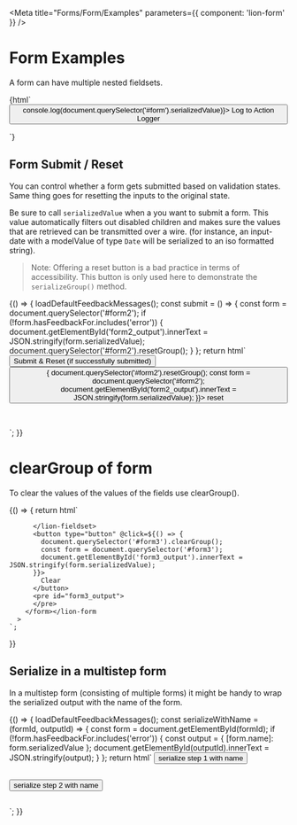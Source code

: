 
<Meta title="Forms/Form/Examples" parameters={{ component: 'lion-form' }} />

# Form Examples

A form can have multiple nested fieldsets.

<Preview>
<Story name="Default">
  {html`
    <lion-form id="form">
      <form>
        <lion-fieldset label="Personal data" name="personalData">
          <lion-fieldset label="Full Name" name="fullName">
            <lion-input name="firstName" label="First Name" .modelValue=${'Foo'}></lion-input>
            <lion-input name="lastName" label="Last Name" .modelValue=${'Bar'}></lion-input>
          </lion-fieldset>
          <lion-fieldset label="Location" name="location">
            <lion-input name="country" label="Country" .modelValue=${'Netherlands'}></lion-input>
            <lion-input name="city" label="City" .modelValue=${'Amsterdam'}></lion-input>
          </lion-fieldset>
          <lion-input name="birthdate" label="Birthdate" .modelValue=${'23-04-1991'}></lion-input>
        </lion-fieldset>
        <button type="button" @click=${() => console.log(document.querySelector('#form').serializedValue)}>
          Log to Action Logger
        </button>
      </form>
    </lion-form>
  `}
</Story>
</Preview>

## Form Submit / Reset

You can control whether a form gets submitted based on validation states.
Same thing goes for resetting the inputs to the original state.

Be sure to call `serializedValue` when a you want to submit a form.
This value automatically filters out disabled children and makes sure the values
that are retrieved can be transmitted over a wire. (for instance, an input-date with a modelValue
of type `Date` will be serialized to an iso formatted string).


>  Note: Offering a reset button is a bad practice in terms of accessibility.
This button is only used here to demonstrate the `serializeGroup()` method.

<Preview>
<Story name="Submit/reset">
  {() => {
    loadDefaultFeedbackMessages();
    const submit = () => {
      const form = document.querySelector('#form2');
      if (!form.hasFeedbackFor.includes('error')) {
        document.getElementById('form2_output').innerText = JSON.stringify(form.serializedValue);
        document.querySelector('#form2').resetGroup();
      }
    };
    return html`
      <lion-form id="form2" @submit="${submit}"
        ><form>
          <lion-fieldset label="Name" name="name">
            <lion-input
              name="firstName"
              label="First Name"
              .validators=${[new Required(), new MaxLength(15)]}
            >
            </lion-input>
            <lion-input
              name="lastName"
              label="Last Name"
              .validators=${[new Required(), new MaxLength(15)]}
            >
            </lion-input>
            <lion-input
              name="address"
              disabled
              label="Address"
              .validators=${[new MaxLength(15)]}
            >
            </lion-input>
          </lion-fieldset>
          <button type="submit">Submit & Reset (if successfully submitted)</button>
          <button type="button" @click=${() => {
            document.querySelector('#form2').resetGroup();
            const form = document.querySelector('#form2');
            document.getElementById('form2_output').innerText = JSON.stringify(form.serializedValue);
          }}>
            reset
          </button>
          <pre id="form2_output">
          </pre>
        </form></lion-form
      >
    `;
  }}
</Story>
</Preview>

# clearGroup of form

To clear the values of the values of the fields use clearGroup().

<Preview>
<Story name="clearGroup">
  {() => {
    return html`
      <lion-form id="form3" 
        ><form>
          <lion-fieldset label="Name" name="name">
            <lion-input
              name="firstName"
              label="First Name"
              .modelValue=${'Foo'}
            >
            </lion-input>
            <lion-input
              name="lastName"
              label="Last Name"
            >
            </lion-input>
         
          </lion-fieldset>
          <button type="button" @click=${() => {
            document.querySelector('#form3').clearGroup();
            const form = document.querySelector('#form3');
            document.getElementById('form3_output').innerText = JSON.stringify(form.serializedValue);
          }}>
            Clear
          </button>
          <pre id="form3_output">
          </pre>
        </form></lion-form
      >
    `;
  }}
</Story>
</Preview>




## Serialize in a multistep form

In a multistep form (consisting of multiple forms) it might be handy to wrap the serialized output
with the name of the form.

<Preview>
  <Story name="Multistep">
    {() => {
      loadDefaultFeedbackMessages();
      const serializeWithName = (formId, outputId) => {
        const form = document.getElementById(formId);
        if (!form.hasFeedbackFor.includes('error')) {
          const output = { [form.name]: form.serializedValue };
          document.getElementById(outputId).innerText = JSON.stringify(output);
        }
      };
      return html`
        <lion-form name="step1FormName" id="form3"><form>
          <lion-input name="step1InputName" label="Step 1 Input"></lion-input>
          <button @click="${() => serializeWithName('form3', 'form3_output')}">
            serialize step 1 with name
          </button>
          <pre id="form3_output"></pre>
        </form></lion-form>
        <lion-form name="step2FormName" id="form4"><form>
          <lion-input name="step2InputName" label="Step 2 Input"></lion-input>
          <button @click="${() => serializeWithName('form4', 'form4_output')}">
            serialize step 2 with name
          </button>
          <pre id="form4_output"></pre>
        </form></lion-form>
      `;
    }}
  </Story>
</Preview>
